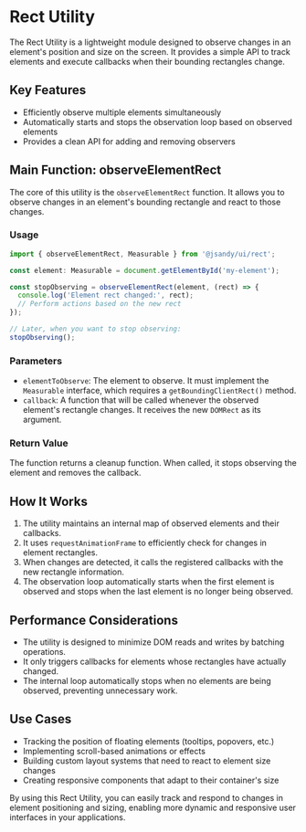 # Rect Utility

The Rect Utility is a lightweight module designed to observe changes in an element's position and size on the screen. It provides a simple API to track elements and execute callbacks when their bounding rectangles change.

## Key Features

- Efficiently observe multiple elements simultaneously
- Automatically starts and stops the observation loop based on observed elements
- Provides a clean API for adding and removing observers

## Main Function: observeElementRect

The core of this utility is the `observeElementRect` function. It allows you to observe changes in an element's bounding rectangle and react to those changes.

### Usage

```typescript
import { observeElementRect, Measurable } from '@jsandy/ui/rect';

const element: Measurable = document.getElementById('my-element');

const stopObserving = observeElementRect(element, (rect) => {
  console.log('Element rect changed:', rect);
  // Perform actions based on the new rect
});

// Later, when you want to stop observing:
stopObserving();
```

### Parameters

- `elementToObserve`: The element to observe. It must implement the `Measurable` interface, which requires a `getBoundingClientRect()` method.
- `callback`: A function that will be called whenever the observed element's rectangle changes. It receives the new `DOMRect` as its argument.

### Return Value

The function returns a cleanup function. When called, it stops observing the element and removes the callback.

## How It Works

1. The utility maintains an internal map of observed elements and their callbacks.
2. It uses `requestAnimationFrame` to efficiently check for changes in element rectangles.
3. When changes are detected, it calls the registered callbacks with the new rectangle information.
4. The observation loop automatically starts when the first element is observed and stops when the last element is no longer being observed.

## Performance Considerations

- The utility is designed to minimize DOM reads and writes by batching operations.
- It only triggers callbacks for elements whose rectangles have actually changed.
- The internal loop automatically stops when no elements are being observed, preventing unnecessary work.

## Use Cases

- Tracking the position of floating elements (tooltips, popovers, etc.)
- Implementing scroll-based animations or effects
- Building custom layout systems that need to react to element size changes
- Creating responsive components that adapt to their container's size

By using this Rect Utility, you can easily track and respond to changes in element positioning and sizing, enabling more dynamic and responsive user interfaces in your applications.
